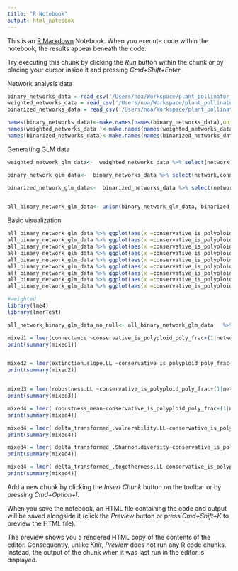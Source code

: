 ```yaml
---
title: "R Notebook"
output: html_notebook
---
```


This is an [R Markdown](http://rmarkdown.rstudio.com) Notebook. When you execute code within the notebook, the results appear beneath the code. 

Try executing this chunk by clicking the *Run* button within the chunk or by placing your cursor inside it and pressing *Cmd+Shift+Enter*. 

Network analysis data

```r
binary_networks_data = read_csv('/Users/noa/Workspace/plant_pollinator_networks_data/binary_networks/network_features_with_classification.csv') %>% filter (!network %in% c('46.csv','48.csv','50.csv','51.csv','54.csv','55.csv','56.csv','57.csv','61.csv','62.csv','63.csv','64.csv','66.csv','70.csv','71.csv','72.csv','73.csv') )
weighted_networks_data = read_csv('/Users/noa/Workspace/plant_pollinator_networks_data/weighted_networks/network_features_with_classification.csv') %>% filter (!network %in% c('106.csv','107.csv','156.csv','157.csv','158.csv','159.csv'))
binarized_networks_data = read_csv('/Users/noa/Workspace/plant_pollinator_networks_data/binarized_networks/network_features_with_classification.csv')  %>% filter (!network %in% c('106.csv','107.csv','156.csv','157.csv','158.csv','159.csv'))

names(binary_networks_data)<-make.names(names(binary_networks_data),unique = TRUE)
names(weighted_networks_data )<-make.names(names(weighted_networks_data ),unique = TRUE)
names(binarized_networks_data)<-make.names(names(binarized_networks_data),unique = TRUE)


```



Generating GLM data

```r
weighted_network_glm_data<-  weighted_networks_data %>% select(network,connectance,weighted.NODF,H2,extinction.slope.LL,robustness.LL,robustness_mean, delta_transformed_.vulnerability.LL, delta_transformed_.Shannon.diversity,delta_transformed_.togetherness.LL, conservative_is_polyploid_poly_frac,conservative_is_polyploid_missing_frac) 

binary_network_glm_data<-  binary_networks_data %>% select(network,connectance,weighted.NODF,H2,extinction.slope.LL,robustness.LL,robustness_mean, delta_transformed_.vulnerability.LL, delta_transformed_.Shannon.diversity,delta_transformed_.togetherness.LL,conservative_is_polyploid_poly_frac,conservative_is_polyploid_missing_frac) 

binarized_network_glm_data<-  binarized_networks_data %>% select(network,connectance,weighted.NODF,H2,extinction.slope.LL,robustness.LL,robustness_mean, delta_transformed_.vulnerability.LL, delta_transformed_.Shannon.diversity,delta_transformed_.togetherness.LL,conservative_is_polyploid_poly_frac,conservative_is_polyploid_missing_frac) 


all_binary_network_glm_data<- union(binary_network_glm_data, binarized_network_glm_data)

```


Basic visualization

```r
all_binary_network_glm_data %>% ggplot(aes(x =conservative_is_polyploid_poly_frac , y=connectance))+ geom_point()
all_binary_network_glm_data %>% ggplot(aes(x =conservative_is_polyploid_poly_frac , y=weighted.NODF))+ geom_point()
all_binary_network_glm_data %>% ggplot(aes(x =conservative_is_polyploid_poly_frac , y=H2))+ geom_point()
all_binary_network_glm_data %>% ggplot(aes(x =conservative_is_polyploid_poly_frac , y=extinction.slope.LL))+ geom_point()
all_binary_network_glm_data %>% ggplot(aes(x =conservative_is_polyploid_poly_frac , y=robustness.LL))+ geom_point()
all_binary_network_glm_data %>% ggplot(aes(x =conservative_is_polyploid_poly_frac , y=robustness_mean))+ geom_point()
all_binary_network_glm_data %>% ggplot(aes(x =conservative_is_polyploid_poly_frac , y=delta_transformed_.vulnerability.LL))+ geom_point()
all_binary_network_glm_data %>% ggplot(aes(x =conservative_is_polyploid_poly_frac , y=delta_transformed_.Shannon.diversity))+ geom_point()
all_binary_network_glm_data %>% ggplot(aes(x =conservative_is_polyploid_poly_frac , y=delta_transformed_.togetherness.LL))+ geom_point()

```




```r
#weighted
library(lme4)
library(lmerTest)

all_network_binary_glm_data_no_null<- all_binary_network_glm_data   %>% remove_missing() #%>% filter (pct_missing>0.6, pct_poli>0, pct_poli<1)

mixed1 = lmer(connectance ~conservative_is_polyploid_poly_frac+(1|network)+conservative_is_polyploid_missing_frac, data =all_network_binary_glm_data_no_null)
print(summary(mixed1))


mixed2 = lmer(extinction.slope.LL ~conservative_is_polyploid_poly_frac+(1|network)+conservative_is_polyploid_missing_frac, data =all_network_binary_glm_data_no_null)
print(summary(mixed2))


mixed3 = lmer(robustness.LL ~conservative_is_polyploid_poly_frac+(1|network)+conservative_is_polyploid_missing_frac, data =all_network_binary_glm_data_no_null)
print(summary(mixed3))

mixed4 = lmer( robustness_mean~conservative_is_polyploid_poly_frac+(1|network)+conservative_is_polyploid_missing_frac, data =all_network_binary_glm_data_no_null)
print(summary(mixed4))

mixed4 = lmer( delta_transformed_.vulnerability.LL~conservative_is_polyploid_poly_frac+(1|network)+conservative_is_polyploid_missing_frac, data =all_network_binary_glm_data_no_null)
print(summary(mixed4))

mixed4 = lmer( delta_transformed_.Shannon.diversity~conservative_is_polyploid_poly_frac+(1|network)+conservative_is_polyploid_missing_frac, data =all_network_binary_glm_data_no_null)
print(summary(mixed4))

mixed4 = lmer( delta_transformed_.togetherness.LL~conservative_is_polyploid_poly_frac+(1|network)+conservative_is_polyploid_missing_frac, data =all_network_binary_glm_data_no_null)
print(summary(mixed4))

```

Add a new chunk by clicking the *Insert Chunk* button on the toolbar or by pressing *Cmd+Option+I*.

When you save the notebook, an HTML file containing the code and output will be saved alongside it (click the *Preview* button or press *Cmd+Shift+K* to preview the HTML file). 

The preview shows you a rendered HTML copy of the contents of the editor. Consequently, unlike *Knit*, *Preview* does not run any R code chunks. Instead, the output of the chunk when it was last run in the editor is displayed.

